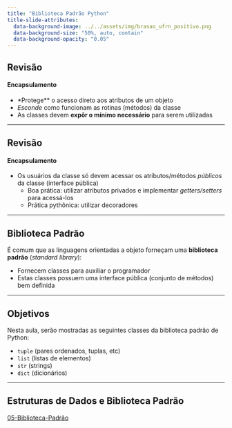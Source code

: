 ```yaml
---
title: "Biblioteca Padrão Python"
title-slide-attributes:
  data-background-image: ../../assets/img/brasao_ufrn_positivo.png
  data-background-size: "50%, auto, contain"
  data-background-opacity: "0.05"
---
```


## Revisão
#### Encapsulamento

- *Protege** o acesso direto aos atributos de um objeto
- *Esconde* como funcionam as rotinas (métodos) da classe
- As classes devem __expôr o mínimo necessário__ para serem utilizadas

---

## Revisão
#### Encapsulamento

- Os usuários da classe só devem acessar os atributos/métodos *públicos* da classe (interface pública)
  - Boa prática: utilizar atributos privados e implementar *getters/setters* para acessá-los
  - Prática pythônica: utilizar decoradores

---

## Biblioteca Padrão

É comum que as linguagens orientadas a objeto
forneçam uma **biblioteca padrão** (*standard library*):

- Fornecem classes para auxiliar o programador
- Estas classes possuem uma interface pública (conjunto de métodos) bem definida

---

## Objetivos

Nesta aula, serão mostradas as seguintes classes da biblioteca
padrão de Python:

- `tuple` (pares ordenados, tuplas, etc)
- `list` (listas de elementos)
- `str` (strings)
- `dict` (dicionários)

---

## Estruturas de Dados e Biblioteca Padrão

[05-Biblioteca-Padrão](05-Biblioteca-Padrao.ipynb)